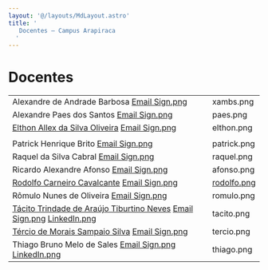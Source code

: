 ```yaml
---
layout: '@/layouts/MdLayout.astro'
title: '
   Docentes — Campus Arapiraca
  '
---
```




Docentes
========












|  |  |
| --- | --- |
| Alexandre de Andrade Barbosa    [Email Sign.png](mailto:alexandre.barbosa@arapiraca.ufal.br) | xambs.png |
| Alexandre Paes dos Santos    [Email Sign.png](mailto:alexandre.santos@arapiraca.ufal.br) | paes.png |
| [Elthon Allex da Silva Oliveira](http://www.arapiraca.ufal.br/professor/elthon)    [Email Sign.png](mailto:elthon@arapiraca.ufal.br) | elthon.png |
|  |  |
| Patrick Henrique Brito    [Email Sign.png](mailto:patrick@arapiraca.ufal.br) | patrick.png |
| Raquel da Silva Cabral    [Email Sign.png](mailto:raquel.cabral@arapiraca.ufal.br) | raquel.png |
| Ricardo Alexandre Afonso      [Email Sign.png](mailto:ricardo.afonso@arapiraca.ufal.br) | afonso.png |
| [Rodolfo Carneiro Cavalcante](https://arapiraca.ufal.br/institucional/docentes/rodolfo-carneiro-cavalcante)        [Email Sign.png](mailto:rodolfo.cavalcante@arapiraca.ufal.br) | [rodolfo.png](https://arapiraca.ufal.br/institucional/docentes/rodolfo-carneiro-cavalcante) |
| Rômulo Nunes de Oliveira      [Email Sign.png](mailto:romulo@nti.ufal.br) | romulo.png |
| [Tácito Trindade de Araújo Tiburtino Neves](https://arapiraca.ufal.br/professor/tacito-neves/)          [Email Sign.png](mailto:tacito.neves@arapiraca.ufal.br) [LinkedIn.png](https://www.linkedin.com/in/tacitoneves/) | tacito.png |
| [Tércio de Morais Sampaio Silva](https://arapiraca.ufal.br/professor/tercio)      [Email Sign.png](mailto:tercio@arapiraca.ufal.br) | tercio.png |
| Thiago Bruno Melo de Sales      [Email Sign.png](mailto:thiago.sales@arapiraca.ufal.br)     [LinkedIn.png](http://www.linkedin.com/in/thiagodesales) | thiago.png |















